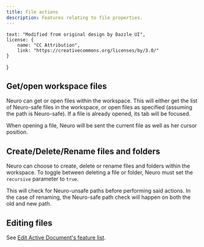 ```yaml
---
title: File actions
description: Features relating to file properties.
---
```



    text: "Modified from original design by Dazzle UI",
    license: {
        name: "CC Attribution",
        link: "https://creativecommons.org/licenses/by/3.0/"
    }
}

<CenterIcon Icon={NeuroFiles} credits="File actions icon by KTrain5369" attribs={attribs} />

## Get/open workspace files

Neuro can get or open files within the workspace. This will either get the list of Neuro-safe files in the workspace, or open files as specified (assuming the path is Neuro-safe).
If a file is already opened, its tab will be focused.

When opening a file, Neuro will be sent the current file as well as her cursor position.

## Create/Delete/Rename files and folders

Neuro can choose to create, delete or rename files and folders within the workspace.
To toggle between deleting a file or folder, Neuro must set the `recursive` parameter to `true`.

This will check for Neuro-unsafe paths before performing said actions.
In the case of renaming, the Neuro-safe path check will happen on both the old and new path.

## Editing files

See [Edit Active Document's feature list](/neuropilot/reference/features/edit-active-document).
